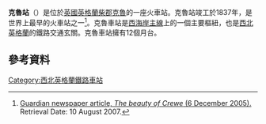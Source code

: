 '''克魯站'''（{{lang-en|Crewe railway station}}）是位於[[英國|英國]][[英格蘭|英格蘭]][[柴郡|柴郡]][[克魯|克魯]]的一座火車站。克魯站竣工於1837年，是世界上最早的火車站之一<ref name=guardian>[http://www.guardian.co.uk/Columnists/Column/0,,1658974,00.html Guardian newspaper article, ''The beauty of Crewe'' (6 December 2005).] {{Wayback|url=http://www.guardian.co.uk/Columnists/Column/0,,1658974,00.html |date=20070501214649 }} Retrieval Date: 10 August 2007.</ref>。克魯車站是[[西海岸主線|西海岸主線]]上的一個主要樞紐，也是[[西北英格蘭|西北英格蘭]]的鐵路交通玄關。克魯車站擁有12個月台。
==參考資料==
{{Reflist}}
{{Commons category|Crewe railway station}}
{{英國主要鐵路車站}}
[[Category:西北英格蘭鐵路車站|Category:西北英格蘭鐵路車站]]